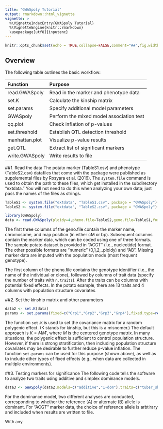 ```yaml
---
title: "GWASpoly Tutorial"
output: rmarkdown::html_vignette
vignette: >
  %\VignetteIndexEntry{GWASpoly Tutorial}
  %\VignetteEngine{knitr::rmarkdown}
  \usepackage[utf8]{inputenc}
---
```


```r
knitr::opts_chunk$set(echo = TRUE,collapse=FALSE,comment="##",fig.width=5,fig.height=5)
```

## Overview
The following table outlines the basic workflow:

| Function      | Purpose     |
|:--------------|:------------|
|read.GWASpoly|Read in the marker and phenotype data|
|set.K|Calculate the kinship matrix|
|set.params|Specify additional model parameters|
|GWASpoly|Perform the mixed model association test|
|qq.plot|Check inflation of p-values|
|set.threshold|Establish QTL detection threshold|
|manhattan.plot|Visualize p-value results|
|get.QTL|Extract list of significant markers|
|write.GWASpoly|Write results to file|

##1. Read the data
The potato marker (TableS1.csv) and phenotype (TableS2.csv) datafiles that come with the package were published as supplemental files by Rosyara et al. (2016). The `system.file` command is used to obtain the path to these files, which get installed in the subdirectory "extdata." You will not need to do this when analyzing your own data; just pass the names of the files as strings.
```r
TableS1 <- system.file("extdata", "TableS1.csv", package = "GWASpoly")
TableS2 <- system.file("extdata", "TableS2.csv", package = "GWASpoly")

library(GWASpoly)
data <- read.GWASpoly(ploidy=4,pheno.file=TableS2,geno.file=TableS1,format="ACGT",n.traits=13,delim=",")
```
The first three columns of the geno.file contain the marker name, chromosome, and map position (in either cM or bp). Subsequent columns contain the marker data, which can be coded using one of three formats. The sample potato dataset is provided in "ACGT" (i.e., nucleotide) format. The other possible formats are "numeric" (0,1,2,..ploidy) and "AB". Missing marker data are imputed with the population mode (most frequent genotype).

The first column of the pheno.file contains the genotype identifier (i.e., the name of the individual or clone), followed by columns of trait data (specify the number of traits with `n.traits`). After the traits can be columns with potential fixed effects. In the potato example, there are 13 traits and 4 columns with population structure covariates.

##2. Set the kinship matrix and other parameters
```r
data2 <- set.K(data)
params <- set.params(fixed=c("Grp1","Grp2","Grp3","Grp4"),fixed.type=rep("numeric",4))
```
The function `set.K` is used to set the covariance matrix for a random polygenic effect. (K stands for kinship, but this is a misnomer.) The default approach is $K=MM'$, where $M$ is the centered genotype matrix. In many situations, the polygenic effect is sufficient to control population structure. However, if there is strong stratification, then including population structure covariates may be desirable to further reduce p-value inflation. The function `set.params` can be used for this purpose (shown above), as well as to include other types of fixed effects (e.g., when data are collected in multiple environments).

##3. Testing markers for significance
The following code tells the software to analyze two traits using additive and simplex dominance models. 
```r
data3 <- GWASpoly(data2,models=c("additive","1-dom"),traits=c("tuber_shape","tuber_eye_depth"),params=params)
```
For the dominance model, two different analyses are conducted, corresponding to whether the reference (A) or alternate (B) allele is dominant. For "ACGT" marker data, the choice of reference allele is arbtirary and included when results are written to file. 

With any 


